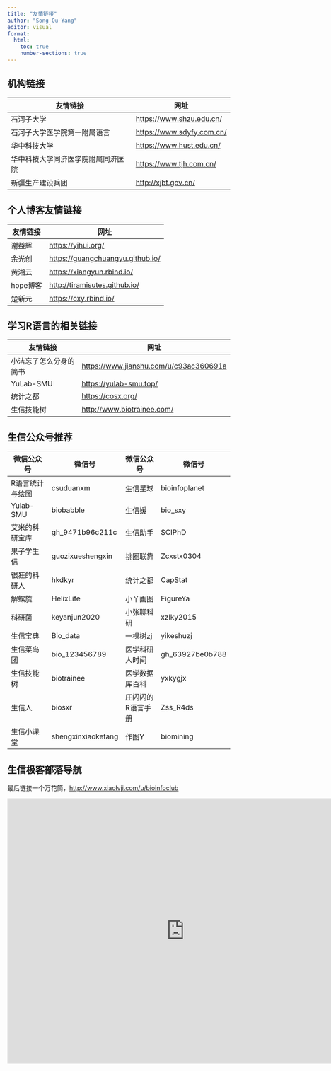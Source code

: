 ```yaml
---
title: "友情链接"
author: "Song Ou-Yang"
editor: visual
format:
  html:
    toc: true
    number-sections: true
---
```


## 机构链接


| 友情链接                           | 网址                        |
|------------------------------------|-----------------------------|
| 石河子大学                         | <https://www.shzu.edu.cn/>  |
| 石河子大学医学院第一附属语言       | <https://www.sdyfy.com.cn/> |
| 华中科技大学                       | <https://www.hust.edu.cn/>  |
| 华中科技大学同济医学院附属同济医院 | <https://www.tjh.com.cn/>   |
| 新疆生产建设兵团                   | <http://xjbt.gov.cn/>       |



## 个人博客友情链接

| 友情链接 | 网址                               |
|----------|------------------------------------|
| 谢益辉   | <https://yihui.org/>               |
| 余光创   | <https://guangchuangyu.github.io/> |
| 黄湘云   | <https://xiangyun.rbind.io/>       |
| hope博客 | <http://tiramisutes.github.io/>    |
| 楚新元   | <https://cxy.rbind.io/>            |

## 学习R语言的相关链接

| 友情链接                   | 网址                                     |
|----------------------------|------------------------------------------|
| 小洁忘了怎么分身的简书     | <https://www.jianshu.com/u/c93ac360691a> |
| YuLab-SMU                  | <https://yulab-smu.top/>                 |
| 统计之都                   | <https://cosx.org/>                      |
| 生信技能树                 | <http://www.biotrainee.com/>             |

## 生信公众号推荐

| 微信公众号      | 微信号             | 微信公众号        | 微信号          |
|-----------------|--------------------|-------------------|-----------------|
| R语言统计与绘图 | csuduanxm          | 生信星球          | bioinfoplanet   |
| Yulab-SMU       | biobabble          | 生信媛            | bio_sxy         |
| 艾米的科研宝库  | gh_9471b96c211c    | 生信助手          | SCIPhD          |
| 果子学生信      | guozixueshengxin   | 挑圈联靠          | Zcxstx0304      |
| 很狂的科研人    | hkdkyr             | 统计之都          | CapStat         |
| 解螺旋          | HelixLife          | 小丫画图          | FigureYa        |
| 科研菌          | keyanjun2020       | 小张聊科研        | xzlky2015       |
| 生信宝典        | Bio_data           | 一棵树zj          | yikeshuzj       |
| 生信菜鸟团      | bio_123456789      | 医学科研人时间    | gh_63927be0b788 |
| 生信技能树      | biotrainee         | 医学数据库百科    | yxkygjx         |
| 生信人          | biosxr             | 庄闪闪的R语言手册 | Zss_R4ds        |
| 生信小课堂      | shengxinxiaoketang | 作图Y             | biomining       |

## **生信极客部落导航**

最后链接一个万花筒，<http://www.xiaolvji.com/u/bioinfoclub>

<iframe src="http://www.xiaolvji.com/u/bioinfoclub" width="800" height="600" frameborder="0" style="border:0">

</iframe>
